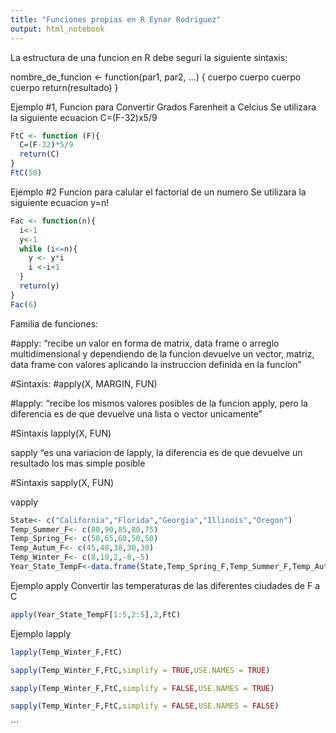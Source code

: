 ```yaml
---
title: "Funciones propias en R Eynar Rodriguez"
output: html_notebook
---
```

 La estructura de una funcion en R  debe seguri la siguiente sintaxis:
 
nombre_de_funcion <- function(par1, par2, ...) {
  cuerpo
  cuerpo
  cuerpo
  cuerpo
  return(resultado)
}

Ejemplo #1, Funcion para Convertir Grados Farenheit a Celcius
Se utilizara la siguiente ecuacion C=(F-32)x5/9

```r
FtC <- function (F){
  C=(F-32)*5/9
  return(C)
}
FtC(50)
```
Ejemplo #2 Funcion para calular el factorial de un numero
Se utilizara la siguiente ecuacion y=n!

```r
Fac <- function(n){
  i<-1
  y<-1
  while (i<=n){
    y <- y*i
    i <-i+1
  }
  return(y)
}
Fac(6)
```
Familia de funciones:

#apply:
"recibe un valor en forma de matrix, data frame o arreglo multidimensional
y dependiendo de la funcion devuelve un vector, matriz, data frame con valores
aplicando la instruccion definida en la funcion"

#Sintaxis:
#apply(X, MARGIN, FUN)

#lapply:
"recibe los mismos valores posibles de la funcion apply, pero la diferencia
es de que devuelve una lista o vector unicamente"

#Sintaxis
lapply(X, FUN)

sapply
"es una variacion de lapply, la diferencia es de que devuelve
un resultado los mas simple posible

#Sintaxis
sapply(X, FUN)

vapply
```r
State<- c("California","Florida","Georgia","Illinois","Oregon")
Temp_Summer_F<- c(80,90,85,80,75)
Temp_Spring_F<- c(50,65,60,50,50)
Temp_Autum_F<- c(45,48,38,30,30)
Temp_Winter_F<- c(8,10,2,-8,-5)
Year_State_TempF<-data.frame(State,Temp_Spring_F,Temp_Summer_F,Temp_Autum_F,Temp_Winter_F)

```
Ejemplo apply
Convertir las temperaturas de las diferentes ciudades de F a C

```r
apply(Year_State_TempF[1:5,2:5],2,FtC)

```
Ejemplo lapply

```r
lapply(Temp_Winter_F,FtC)
```
```r
sapply(Temp_Winter_F,FtC,simplify = TRUE,USE.NAMES = TRUE)

```
```r
sapply(Temp_Winter_F,FtC,simplify = FALSE,USE.NAMES = TRUE)

```

```r

sapply(Temp_Winter_F,FtC,simplify = FALSE,USE.NAMES = FALSE)
```

```






